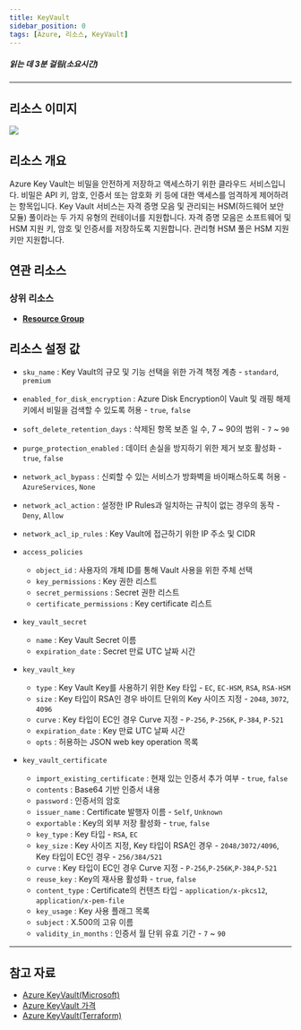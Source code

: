 ```yaml
---
title: KeyVault
sidebar_position: 0
tags: [Azure, 리소스, KeyVault]
---
```





##### 읽는 데 3분 걸림(소요시간)

*****

## 리소스 이미지
<img src={icon} />

## 리소스 개요
Azure Key Vault는 비밀을 안전하게 저장하고 액세스하기 위한 클라우드 서비스입니다. 
비밀은 API 키, 암호, 인증서 또는 암호화 키 등에 대한 액세스를 엄격하게 제어하려는 항목입니다. Key Vault 서비스는 자격 증명 모음 및 관리되는 HSM(하드웨어 보안 모듈) 풀이라는 두 가지 유형의 컨테이너를 지원합니다. 
자격 증명 모음은 소프트웨어 및 HSM 지원 키, 암호 및 인증서를 저장하도록 지원합니다. 관리형 HSM 풀은 HSM 지원 키만 지원합니다.


## 연관 리소스
### 상위 리소스
- [**Resource Group**](https://docs.cstudio.app/docs/resource/azure/Base/ResourceGroup)




## 리소스 설정 값
- ```sku_name``` : Key Vault의 규모 및 기능 선택을 위한 가격 책정 계층 - ```standard```, ```premium```

- ```enabled_for_disk_encryption``` : Azure Disk Encryption이 Vault 및 래핑 해제 키에서 비밀을 검색할 수 있도록 허용 - ```true```, ```false```

- ```soft_delete_retention_days``` : 삭제된 항목 보존 일 수, 7 ~ 90의 범위 - ```7``` ~ ```90```

- ```purge_protection_enabled``` : 데이터 손실을 방지하기 위한 제거 보호 활성화 - ```true```, ```false```

- ```network_acl_bypass``` : 신뢰할 수 있는 서비스가 방화벽을 바이패스하도록 허용 - ```AzureServices```, ```None```

- ```network_acl_action``` : 설정한 IP Rules과 일치하는 규칙이 없는 경우의 동작 - ```Deny```, ```Allow```

- ```network_acl_ip_rules``` : Key Vault에 접근하기 위한 IP 주소 및 CIDR


- ```access_policies``` 
  + ```object_id``` : 사용자의 개체 ID를 통해 Vault 사용을 위한 주체 선택
  + ```key_permissions``` : Key 권한 리스트
  + ```secret_permissions``` : Secret 권한 리스트
  + ```certificate_permissions``` : Key certificate 리스트


- ```key_vault_secret``` 
  + ```name``` : Key Vault Secret 이름
  + ```expiration_date``` : Secret 만료 UTC 날짜 시간


- ```key_vault_key``` 
  + ```type``` : Key Vault Key를 사용하기 위한 Key 타입 - ```EC```, ```EC-HSM```, ```RSA```, ```RSA-HSM```
  + ```size``` : Key 타입이 RSA인 경우 바이트 단위의 Key 사이즈 지정 - ```2048```, ```3072```, ```4096```
  + ```curve``` : Key 타입이 EC인 경우 Curve 지정 - ```P-256```, ```P-256K```, ```P-384```, ```P-521```
  + ```expiration_date``` : Key 만료 UTC 날짜 시간 
  + ```opts``` : 허용하는 JSON web key operation 목록


- ```key_vault_certificate``` 
  + ```import_existing_certificate``` : 현재 있는 인증서 추가 여부 - ```true```, ```false```
  + ```contents``` : Base64 기반 인증서 내용
  + ```password``` : 인증서의 암호
  + ```issuer_name``` : Certificate 발행자 이름 - ```Self```, ```Unknown```
  + ```exportable``` : Key의 외부 저장 활성화  - ```true```, ```false```
  + ```key_type``` : Key 타입  - ```RSA```, ```EC```
  + ```key_size``` : Key 사이즈 지정, Key 타입이 RSA인 경우 - ```2048/3072/4096```, Key 타입이 EC인 경우 - ```256/384/521```
  + ```curve``` : Key 타입이 EC인 경우 Curve 지정 - ```P-256```,```P-256K```,```P-384```,```P-521```
  + ```reuse_key``` : Key의 재사용 활성화 - ```true```, ```false```
  + ```content_type``` : Certificate의 컨텐츠 타입 - ```application/x-pkcs12```, ```application/x-pem-file```
  + ```key_usage``` : Key 사용 플래그 목록
  + ```subject``` : X.500의 고유 이름
  + ```validity_in_months``` : 인증서 월 단위 유효 기간 - ```7``` ~ ```90```








*****
## 참고 자료
- [Azure KeyVault(Microsoft)](https://learn.microsoft.com/ko-kr/azure/key-vault/general/overview)
- [Azure KeyVault 가격](https://azure.microsoft.com/en-us/pricing/details/key-vault/) 
- [Azure KeyVault(Terraform)](https://registry.terraform.io/providers/hashicorp/azurerm/latest/docs/resources/key_vault)
